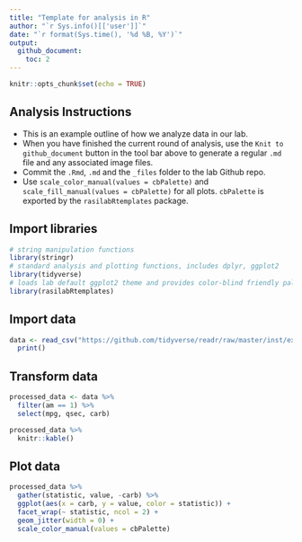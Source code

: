 ```yaml
---
title: "Template for analysis in R"
author: "`r Sys.info()[['user']]`"
date: "`r format(Sys.time(), '%d %B, %Y')`"
output: 
  github_document:
    toc: 2
---
```


```r
knitr::opts_chunk$set(echo = TRUE)
```

## Analysis Instructions

- This is an example outline of how we analyze data in our lab.
- When you have finished the current round of analysis, use the `Knit to github_document` 
  button in the tool bar above to generate a regular `.md` file and any associated
  image files.
- Commit the `.Rmd`, `.md` and the `_files` folder to the lab Github repo. 
- Use `scale_color_manual(values = cbPalette)` and `scale_fill_manual(values = cbPalette)` for all plots. `cbPalette` is exported by the `rasilabRtemplates` package.


## Import libraries

```r
# string manipulation functions
library(stringr)
# standard analysis and plotting functions, includes dplyr, ggplot2 
library(tidyverse)
# loads lab default ggplot2 theme and provides color-blind friendly palette
library(rasilabRtemplates)
```

## Import data

```r
data <- read_csv("https://github.com/tidyverse/readr/raw/master/inst/extdata/mtcars.csv") %>% 
  print()
```


## Transform data

```r
processed_data <- data %>% 
  filter(am == 1) %>%
  select(mpg, qsec, carb)

processed_data %>% 
  knitr::kable()
```


## Plot data

```r
processed_data %>% 
  gather(statistic, value, -carb) %>% 
  ggplot(aes(x = carb, y = value, color = statistic)) +
  facet_wrap(~ statistic, ncol = 2) +
  geom_jitter(width = 0) +
  scale_color_manual(values = cbPalette)
```


